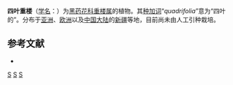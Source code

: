 {{Speciesbox
| image = Paris quadrifolia 2011 G2.jpg
| image caption = 四叶重楼
| genus = Paris
| species = quadrifolia
| authority = [[L.|L.]], 1753
}}

'''四叶重楼'''（[[学名|学名]]：{{lang|la|''Paris quadrifolia''}}）为[[黑药花科|黑药花科]][[重楼属|重楼属]]的植物。其[[种加词|种加词]]“''quadrifolia''”意为“四叶的”。分布于[[亚洲|亚洲]]、[[欧洲|欧洲]]以及[[中国大陆|中国大陆]]的[[新疆|新疆]]等地，目前尚未由人工引种栽培。

== 参考文献 ==
<div class="references-small">
* {{cite web| url =http://www.bioinfo.cn/db05/KmzwSpecies.php?action=view&id=25301| title =四叶重楼| work =《中国高等植物数据库全库》| publisher =中国科学院微生物研究所| author =昆明植物研究所| accessdate =2009-02-25| deadurl =yes| archiveurl =https://web.archive.org/web/20160305004112/http://www.bioinfo.cn/db05/KmzwSpecies.php?action=view&id=25301| archivedate =2016-03-05}}
</div>
{{Taxonbar|from=Q119135}}

[[Category:重楼属|S]]
[[Category:_卡尔·林奈命名的生物分类|S]]
[[Category:_1753年描述的植物|S]]


{{植物小作品}}